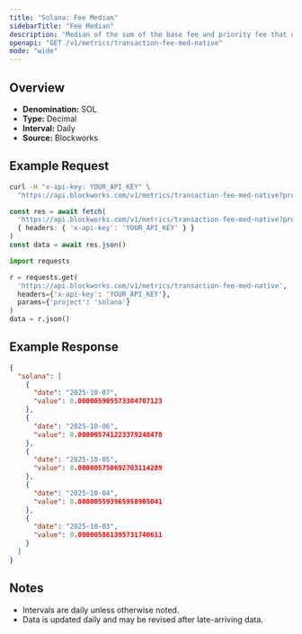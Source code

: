 ```yaml
---
title: "Solana: Fee Median"
sidebarTitle: "Fee Median"
description: "Median of the sum of the base fee and priority fee that day"
openapi: "GET /v1/metrics/transaction-fee-med-native"
mode: "wide"
---
```


## Overview

- **Denomination:** SOL
- **Type:** Decimal
- **Interval:** Daily
- **Source:** Blockworks

## Example Request

<CodeGroup>

```bash cURL
curl -H "x-api-key: YOUR_API_KEY" \
  "https://api.blockworks.com/v1/metrics/transaction-fee-med-native?project=solana"
```

```typescript TypeScript
const res = await fetch(
  'https://api.blockworks.com/v1/metrics/transaction-fee-med-native?project=solana',
  { headers: { 'x-api-key': 'YOUR_API_KEY' } }
)
const data = await res.json()
```

```python Python
import requests

r = requests.get(
  'https://api.blockworks.com/v1/metrics/transaction-fee-med-native',
  headers={'x-api-key': 'YOUR_API_KEY'},
  params={'project': 'solana'}
)
data = r.json()
```

</CodeGroup>

## Example Response

```json
{
  "solana": [
    {
      "date": "2025-10-07",
      "value": 0.000005905573304707123
    },
    {
      "date": "2025-10-06",
      "value": 0.000005741223379248478
    },
    {
      "date": "2025-10-05",
      "value": 0.000005750692703114289
    },
    {
      "date": "2025-10-04",
      "value": 0.000005593965958905041
    },
    {
      "date": "2025-10-03",
      "value": 0.000005861395731740611
    }
  ]
}
```

## Notes
- Intervals are daily unless otherwise noted.
- Data is updated daily and may be revised after late-arriving data.